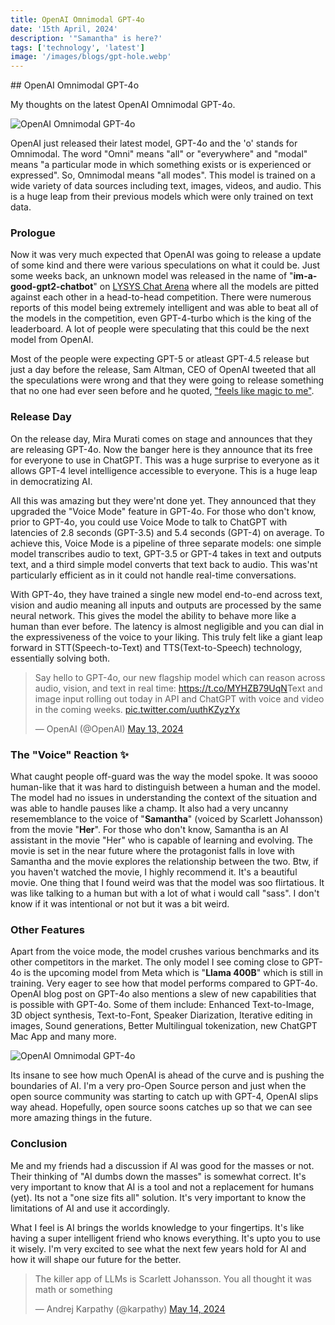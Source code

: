 ```yaml
---
title: OpenAI Omnimodal GPT-4o
date: '15th April, 2024'
description: '"Samantha" is here?'
tags: ['technology', 'latest']
image: '/images/blogs/gpt-hole.webp'
---
```


<div className="w-[800px] text-center mx-auto mb-16">
## OpenAI Omnimodal GPT-4o

My thoughts on the latest OpenAI Omnimodal GPT-4o.

</div>

<Img
	width={1200}
	height={800}
	alt='OpenAI Omnimodal GPT-4o'
	src='/images/blogs/gpt-hole.webp'
	className='object-cover'
/>

OpenAI just released their latest model, GPT-4o and the 'o' stands for Omnimodal. The word "Omni" means "all" or "everywhere" and "modal" means "a particular mode in which something exists or is experienced or expressed". So, Omnimodal means "all modes". This model is trained on a wide variety of data sources including text, images, videos, and audio. This is a huge leap from their previous models which were only trained on text data.

### Prologue

Now it was very much expected that OpenAI was going to release a update of some kind and there were various speculations on what it could be. Just some weeks back, an unknown model was released in the name of "**im-a-good-gpt2-chatbot**" on [LYSYS Chat Arena](https://chat.lmsys.org/) where all the models are pitted against each other in a head-to-head competition. There were numerous reports of this model being extremely intelligent and was able to beat all of the models in the competition, even GPT-4-turbo which is the king of the leaderboard. A lot of people were speculating that this could be the next model from OpenAI.

Most of the people were expecting GPT-5 or atleast GPT-4.5 release but just a day before the release, Sam Altman, CEO of OpenAI tweeted that all the speculations were wrong and that they were going to release something that no one had ever seen before and he quoted, ["feels like magic to me"](https://x.com/sama/status/1788989777452408943).

### Release Day

On the release day, Mira Murati comes on stage and announces that they are releasing GPT-4o. Now the banger here is they announce that its free for everyone to use in ChatGPT. This was a huge surprise to everyone as it allows GPT-4 level intelligence accessible to everyone. This is a huge leap in democratizing AI.

All this was amazing but they were'nt done yet. They announced that they upgraded the "Voice Mode" feature in GPT-4o. For those who don't know, prior to GPT-4o, you could use Voice Mode to talk to ChatGPT with latencies of 2.8 seconds (GPT-3.5) and 5.4 seconds (GPT-4) on average. To achieve this, Voice Mode is a pipeline of three separate models: one simple model transcribes audio to text, GPT-3.5 or GPT-4 takes in text and outputs text, and a third simple model converts that text back to audio. This was'nt particularly efficient as in it could not handle real-time conversations.

With GPT-4o, they have trained a single new model end-to-end across text, vision and audio meaning all inputs and outputs are processed by the same neural network. This gives the model the ability to behave more like a human than ever before. The latency is almost negligible and you can dial in the expressiveness of the voice to your liking. This truly felt like a giant leap forward in STT(Speech-to-Text) and TTS(Text-to-Speech) technology, essentially solving both.

<div className='w-full flex justify-center'>
	<blockquote class='twitter-tweet' data-media-max-width='1200'>
		<p lang='en' dir='ltr'>
			Say hello to GPT-4o, our new flagship model which can reason across audio,
			vision, and text in real time:
			<a href='https://t.co/MYHZB79UqN'>https://t.co/MYHZB79UqN</a>Text and image
			input rolling out today in API and ChatGPT with voice and video in the coming
			weeks.
			<a href='https://t.co/uuthKZyzYx'>pic.twitter.com/uuthKZyzYx</a>
		</p>
		&mdash; OpenAI (@OpenAI) <a href='https://twitter.com/OpenAI/status/1790072174117613963?ref_src=twsrc%5Etfw'>May 13, 2024</a>
	</blockquote>
</div>

### The "Voice" Reaction ✨

What caught people off-guard was the way the model spoke. It was soooo human-like that it was hard to distinguish between a human and the model. The model had no issues in understanding the context of the situation and was able to handle pauses like a champ. It also had a very uncanny resememblance to the voice of "**Samantha**" (voiced by Scarlett Johansson) from the movie "**Her**". For those who don't know, Samantha is an AI assistant in the movie "Her" who is capable of learning and evolving. The movie is set in the near future where the protagonist falls in love with Samantha and the movie explores the relationship between the two. Btw, if you haven't watched the movie, I highly recommend it. It's a beautiful movie. One thing that I found weird was that the model was soo flirtatious. It was like talking to a human but with a lot of what i would call "sass". I don't know if it was intentional or not but it was a bit weird.

### Other Features

Apart from the voice mode, the model crushes various benchmarks and its other competitors in the market. The only model I see coming close to GPT-4o is the upcoming model from Meta which is "**Llama 400B**" which is still in training. Very eager to see how that model performs compared to GPT-4o. OpenAI blog post on GPT-4o also mentions a slew of new capabilities that is possible with GPT-4o. Some of them include: Enhanced Text-to-Image, 3D object synthesis, Text-to-Font, Speaker Diarization, Iterative editing in images, Sound generations, Better Multilingual tokenization, new ChatGPT Mac App and many more.

<Img
	width={800}
	height={400}
	alt='OpenAI Omnimodal GPT-4o'
	src='/images/blogs/gpt-4o-chart.jpeg'
	className='w-[800px] h-[400px]'
/>

Its insane to see how much OpenAI is ahead of the curve and is pushing the boundaries of AI. I'm a very pro-Open Source person and just when the open source community was starting to catch up with GPT-4, OpenAI slips way ahead. Hopefully, open source soons catches up so that we can see more amazing things in the future.

### Conclusion

Me and my friends had a discussion if AI was good for the masses or not. Their thinking of "AI dumbs down the masses" is somewhat correct. It's very important to know that AI is a tool and not a replacement for humans (yet). Its not a "one size fits all" solution. It's very important to know the limitations of AI and use it accordingly.

What I feel is AI brings the worlds knowledge to your fingertips. It's like having a super intelligent friend who knows everything. It's upto you to use it wisely. I'm very excited to see what the next few years hold for AI and how it will shape our future for the better.

<blockquote class='twitter-tweet'>
	<p lang='en' dir='ltr'>
		The killer app of LLMs is Scarlett Johansson. You all thought it was math or
		something
	</p>
	&mdash; Andrej Karpathy (@karpathy) <a href='https://twitter.com/karpathy/status/1790373216537502106?ref_src=twsrc%5Etfw'>May 14, 2024</a>
</blockquote> <script
	async
	src='https://platform.twitter.com/widgets.js'
	charset='utf-8'></script>
